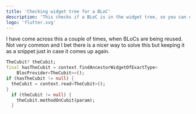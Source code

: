 ```yaml
---
title: 'Checking widget tree for a BLoC'
description: 'This checks if a BLoC is in the widget tree, so you can call methods on it, kinda weird to be doing it but...'
logo: 'flutter.svg'
---
```


I have come across this a couple of times, when BLoCs are being reused. Not very common and I bet there is a nicer way to solve this but keeping it as a snippet just in case it comes up again. 

``` dart copy showLineNumbers
TheCubit? theCubit;
final hasTheCubit = context.findAncestorWidgetOfExactType<
    BlocProvider<TheCubit>>();
if (hasTheCubit != null) {
  theCubit = context.read<TheCubit>();
}
  if (theCubit != null) {
    theCubit.methodOnCubit(param);
  }
```

